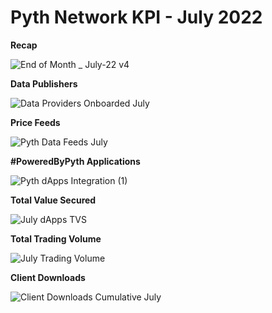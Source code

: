 # Pyth Network KPI - July 2022

**Recap**

![End of Month _ July-22 v4](https://user-images.githubusercontent.com/110480440/182423913-8a3314a2-e7df-401c-9491-f1da1b080a8c.jpg)

**Data Publishers**

![Data Providers Onboarded July](https://user-images.githubusercontent.com/110480440/182423984-18050090-76b6-4543-b2f7-608c02cdbaa2.png)

**Price Feeds**

![Pyth Data Feeds July](https://user-images.githubusercontent.com/110480440/182424042-eb32f46b-f9b2-4e50-83c8-e08431a50804.png)

**#PoweredByPyth Applications**

![Pyth dApps Integration (1)](https://user-images.githubusercontent.com/110480440/182424093-8e9feee8-07b3-4870-8095-4a608884434b.png)

**Total Value Secured**

![July dApps TVS](https://user-images.githubusercontent.com/110480440/182424119-7d13a70f-78e8-4036-9361-a15780994159.png)

**Total Trading Volume**

![July Trading Volume](https://user-images.githubusercontent.com/110480440/182424141-2f1a605f-c420-47b3-98e6-1dbad25c5d0f.png)

**Client Downloads**

![Client Downloads Cumulative July](https://user-images.githubusercontent.com/110480440/182424190-ff67aeec-ca9c-4c18-a9ad-98e7c1556019.png)

